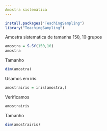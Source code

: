 ```yaml
---
Amostra sistemática
---
```

```r
install.packages("TeachingSampling")
library("TeachingSampling")
```

Amostra sistematica de tamanha 150, 10 grupos
```r
amostra = S.SY(150,10)
amostra
```
Tamanho
```r
dim(amostra)
```
Usamos em iris
```r
amostrairis = iris[amostra,]
```

Verificamos
```r
amostrairis
```
Tamanho
```r
dim(amostrairis)
```